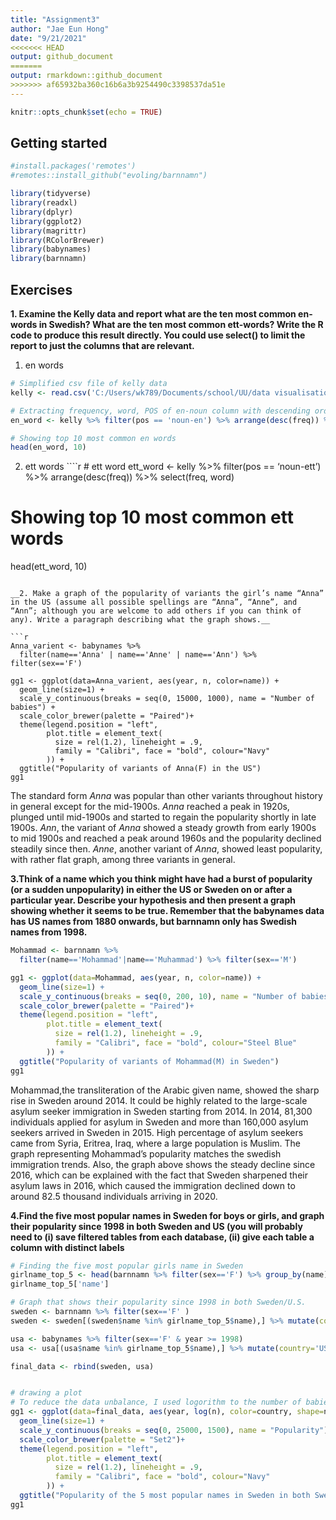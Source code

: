 ```yaml
---
title: "Assignment3"
author: "Jae Eun Hong"
date: "9/21/2021"
<<<<<<< HEAD
output: github_document
=======
output: rmarkdown::github_document
>>>>>>> af65932ba360c16b6a3b9254490c3398537da51e
---
```


```r
knitr::opts_chunk$set(echo = TRUE)
```

## Getting started 

```r
#install.packages('remotes')
#remotes::install_github("evoling/barnnamn")

library(tidyverse)
library(readxl)
library(dplyr)
library(ggplot2)
library(magrittr)
library(RColorBrewer)
library(babynames)
library(barnnamn)
```


## Exercises 

__1. Examine the Kelly data and report what are the ten most common en-words in Swedish? What are the ten most common ett-words? Write the R code to produce this result directly. You could use select() to limit the report to just the columns that are relevant.__ 

1) en words 
```r
# Simplified csv file of kelly data
kelly <- read.csv('C:/Users/wk789/Documents/school/UU/data visualisation/simplified_kelly.csv')

# Extracting frequency, word, POS of en-noun column with descending order, storing in a variable 'en_word'
en_word <- kelly %>% filter(pos == 'noun-en') %>% arrange(desc(freq)) %>% select(freq, word)

# Showing top 10 most common en words
head(en_word, 10)
```
2) ett words 
````r
# ett word
ett_word <- kelly %>% filter(pos == 'noun-ett') %>% arrange(desc(freq)) %>% select(freq, word)

# Showing top 10 most common ett words
head(ett_word, 10)

```

__2. Make a graph of the popularity of variants the girl’s name “Anna” in the US (assume all possible spellings are “Anna”, “Anne”, and “Ann”; although you are welcome to add others if you can think of any). Write a paragraph describing what the graph shows.__ 

```r
Anna_varient <- babynames %>% 
  filter(name=='Anna' | name=='Anne' | name=='Ann') %>% filter(sex=='F')

gg1 <- ggplot(data=Anna_varient, aes(year, n, color=name)) + 
  geom_line(size=1) + 
  scale_y_continuous(breaks = seq(0, 15000, 1000), name = "Number of babies") +
  scale_color_brewer(palette = "Paired")+
  theme(legend.position = "left",
        plot.title = element_text(
          size = rel(1.2), lineheight = .9,
          family = "Calibri", face = "bold", colour="Navy"
        )) +
  ggtitle("Popularity of variants of Anna(F) in the US")
gg1

```


The standard form _Anna_ was popular than other variants throughout history in general except for the mid-1900s. _Anna_ reached a peak in 1920s, plunged until mid-1900s and started to regain the popularity shortly in late 1900s. _Ann_, the variant of _Anna_ showed a steady growth from early 1900s to mid 1900s and reached a peak around 1960s and the popularity declined steadily since then. _Anne_, another variant of _Anna_, showed least popularity, with rather flat graph, among three variants in general. 


__3.Think of a name which you think might have had a burst of popularity (or a sudden unpopularity) in either the US or Sweden on or after a particular year. Describe your hypothesis and then present a graph showing whether it seems to be true. Remember that the babynames data has US names from 1880 onwards, but barnnamn only has Swedish names from 1998.__ 

```r

Mohammad <- barnnamn %>% 
  filter(name=='Mohammad'|name=='Muhammad') %>% filter(sex=='M')

gg1 <- ggplot(data=Mohammad, aes(year, n, color=name)) + 
  geom_line(size=1) + 
  scale_y_continuous(breaks = seq(0, 200, 10), name = "Number of babies") +
  scale_color_brewer(palette = "Paired")+
  theme(legend.position = "left",
        plot.title = element_text(
          size = rel(1.2), lineheight = .9,
          family = "Calibri", face = "bold", colour="Steel Blue"
        )) +
  ggtitle("Popularity of variants of Mohammad(M) in Sweden")
gg1
```


Mohammad,the transliteration of the Arabic given name, showed the sharp rise in Sweden around 2014. It could be highly related to the large-scale asylum seeker immigration in Sweden starting from 2014. In 2014, 81,300 individuals applied for asylum in Sweden and more than 160,000 asylum seekers arrived in Sweden in 2015. High percentage of asylum seekers came from Syria, Eritrea, Iraq, where a large population is Muslim. The graph representing Mohammad's popularity matches the swedish immigration trends. Also, the graph above shows the steady decline since 2016, which can be explained with the fact that Sweden sharpened their asylum laws in 2016, which caused the immigration declined down to around 82.5 thousand individuals arriving in 2020.    

__4.Find the five most popular names in Sweden for boys or girls, and graph their popularity since 1998 in both Sweden and US (you will probably need to (i) save filtered tables from each database, (ii) give each table a column with distinct labels__

```r
# Finding the five most popular girls name in Sweden
girlname_top_5 <- head(barnnamn %>% filter(sex=='F') %>% group_by(name) %>% summarize(sum_n = sum(n)) %>% arrange(desc(sum_n)), 5)
girlname_top_5['name']
```

```r
# Graph that shows their popularity since 1998 in both Sweden/U.S.
sweden <- barnnamn %>% filter(sex=='F' )  
sweden <- sweden[(sweden$name %in% girlname_top_5$name),] %>% mutate(country='Sweden')

usa <- babynames %>% filter(sex=='F' & year >= 1998)
usa <- usa[(usa$name %in% girlname_top_5$name),] %>% mutate(country='USA')

final_data <- rbind(sweden, usa)


# drawing a plot 
# To reduce the data unbalance, I used logorithm to the number of babies. 
gg1 <- ggplot(data=final_data, aes(year, log(n), color=country, shape=name, linetype=name)) + 
  geom_line(size=1) + 
  scale_y_continuous(breaks = seq(0, 25000, 1500), name = "Popularity") +
  scale_color_brewer(palette = "Set2")+
  theme(legend.position = "left",
        plot.title = element_text(
          size = rel(1.2), lineheight = .9,
          family = "Calibri", face = "bold", colour="Navy"
        )) +
  ggtitle("Popularity of the 5 most popular names in Sweden in both Sweden and USA")
gg1

```
